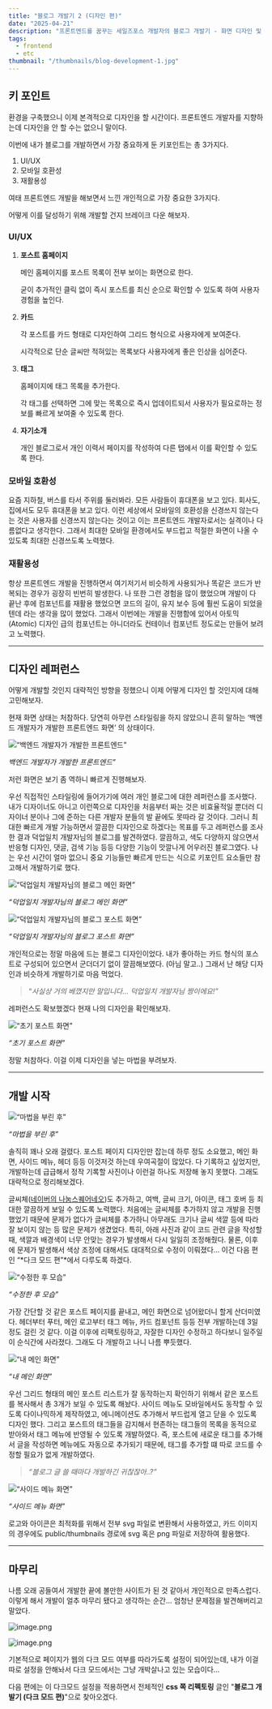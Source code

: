 ```yaml
---
title: "블로그 개발기 2 (디자인 편)"
date: "2025-04-21"
description: "프론트엔드를 꿈꾸는 세일즈포스 개발자의 블로그 개발기 - 화면 디자인 및 개발"
tags:
  - frontend
  - etc
thumbnail: "/thumbnails/blog-development-1.jpg"
---
```


## 키 포인트

환경을 구축했으니 이제 본격적으로 디자인을 할 시간이다. 프론트엔드 개발자를 지향하는데 디자인을 안 할 수는 없으니 말이다.

이번에 내가 블로그를 개발하면서 가장 중요하게 둔 키포인트는 총 3가지다.

1. UI/UX
2. 모바일 호환성
3. 재활용성

여태 프론트엔드 개발을 해보면서 느낀 개인적으로 가장 중요한 3가지다.

어떻게 이를 달성하기 위해 개발할 건지 브레이크 다운 해보자.

### UI/UX

1. **포스트 홈페이지**
    
    메인 홈페이지를 포스트 목록이 전부 보이는 화면으로 한다.
    
    굳이 추가적인 클릭 없이 즉시 포스트를 최신 순으로 확인할 수 있도록 하여 사용자 경험을 높인다.
    
2. **카드**
    
    각 포스트를 카드 형태로 디자인하여 그리드 형식으로 사용자에게 보여준다.
    
    시각적으로 단순 글씨만 적혀있는 목록보다 사용자에게 좋은 인상을 심어준다.
    
3. **태그**
    
    홈페이지에 태그 목록을 추가한다.
    
    각 태그를 선택하면 그에 맞는 목록으로 즉시 업데이트되서 사용자가 필요로하는 정보를 빠르게 보여줄 수 있도록 한다.
    
4. **자기소개**
    
    개인 블로그로서 개인 이력서 페이지를 작성하여 다른 탭에서 이를 확인할 수 있도록 한다.
    

### 모바일 호환성

요즘 지하철, 버스를 타서 주위를 둘러봐라. 모든 사람들이 휴대폰을 보고 있다. 회사도, 집에서도 모두 휴대폰을 보고 있다. 이런 세상에서 모바일의 호환성을 신경쓰지 않는다는 것은 사용자를 신경쓰지 않는다는 것이고 이는 프론트엔드 개발자로서는 실격이나 다름없다고 생각한다. 그래서 최대한 모바일 환경에서도 부드럽고 적절한 화면이 나올 수 있도록 최대한 신경쓰도록 노력했다.

### 재활용성

항상 프론트엔드 개발을 진행하면서 여기저기서 비슷하게 사용되거나 똑같은 코드가 반복되는 경우가 굉장히 빈번히 발생한다. 나 또한 그런 경험을 많이 했었으며 개발이 다 끝난 후에 컴포넌트를 재활용 했었으면 코드의 길이, 유지 보수 등에 훨씬 도움이 되었을 텐데 라는 생각을 많이 했었다. 그래서 이번에는 개발을 진행함에 있어서 아토믹(Atomic) 디자인 급의 컴포넌트는 아니더라도 컨테이너 컴포넌트 정도로는 만들어 보려고 노력했다.

---

## 디자인 레퍼런스

어떻게 개발할 것인지 대략적인 방향을 정했으니 이제 어떻게 디자인 할 것인지에 대해 고민해보자.

현재 화면 상태는 처참하다. 당연히 아무런 스타일링을 하지 않았으니 흔히 말하는 ‘백엔드 개발자가 개발한 프론트엔드 화면’ 의 상태이다.

![“*백엔드 개발자가 개발한 프론트엔드”*](/images/blogDevelopment2/image_4.png)

*백엔드 개발자가 개발한 프론트엔드”*

저런 화면은 보기 좀 역하니 빠르게 진행해보자.

우선 직접적인 스타일링에 들어가기에 여러 개인 블로그에 대한 레퍼런스를 조사했다. 내가 디자이너도 아니고 이런쪽으로 디자인을 처음부터 짜는 것은 비효율적일 뿐더러 디자이너 분이나 그에 준하는 다른 개발자 분들의 발 끝에도 못따라 갈 것이다. 그러니 최대한 빠르게 개발 가능하면서 깔끔한 디자인으로 하겠다는 목표를 두고 레퍼런스를 조사한 결과 덕업일치 개발자님의 블로그를 발견하였다. 깔끔하고, 색도 다양하지 않으면서 반응형 디자인, 댓글, 검색 기능 등등 다양한 기능이 맛깔나게 어우러진 블로그였다. 나는 우선 시간이 얼마 없으니 중요 기능들만 빠르게 만드는 식으로 키포인트 요소들만 참고해서 개발하기로 했다.

![*“덕업일치 개발자님의 블로그 메인 화면”*](/images/blogDevelopment2/image.png)

*“덕업일치 개발자님의 블로그 메인 화면”*

![*“덕업일치 개발자님의 블로그 포스트 화면”*](/images/blogDevelopment2/image_1.png)

*“덕업일치 개발자님의 블로그 포스트 화면”*

개인적으로는 정말 마음에 드는 블로그 디자인이었다. 내가 좋아하는 카드 형식의 포스트로 구성되어 있으면서 군더더기 없이 깔끔해보였다. (아님 말고..) 그래서 난 해당 디자인과 비슷하게 개발하기로 마음 먹었다.

> “*사실상 거의 베꼈지만 말입니다… 덕업일치 개발자님 짱이에요!”*

레퍼런스도 확보했겠다 현재 나의 디자인을 확인해보자.

![*“초기 포스트 화면”*](/images/blogDevelopment2/image_2.png)

*“초기 포스트 화면”*

정말 처참하다. 이걸 이제 디자인을 넣는 마법을 부려보자.

---

## 개발 시작

![*“마법을 부린 후”*](/images/blogDevelopment2/image_3.png)

*“마법을 부린 후”*

솔직히 꽤나 오래 걸렸다. 포스트 페이지 디자인만 잡는데 하루 정도 소요했고, 메인 화면, 사이드 메뉴, 헤더 등등 이것저것 하는데 우여곡절이 많았다. 다 기록하고 싶었지만, 개발하는데 급급해서 정작 기록할 사진이나 이런걸 하나도 저장해 놓지 못했다. 그래도 대략적으로 정리해보겠다.

글씨체([네이버의 나눔스퀘어네오](https://hangeul.naver.com/fonts/search?f=nanum))도 추가하고, 여백, 글씨 크기, 아이콘, 태그 호버 등 최대한 깔끔하게 보일 수 있도록 노력했다. 처음에는 글씨체를 추가하지 않고 개발을 진행했었기 때문에 문제가 없다가 글씨체를 추가하니 아무래도 크기나 글씨 색깔 등에 따라 잘 보이지 않는 등 많은 문제가 생겼었다. 특히, 아래 사진과 같이 코드 관련 글을 작성할 때, 색깔과 배경색이 너무 안맞는 경우가 발생해서 다시 일일히 조정해줬다. 물론, 이후에 문제가 발생해서 색상 조정에 대해서도 대대적으로 수정이 이뤄졌다… 이건 다음 편인 “*다크 모드 편”*에서 다루도록 하겠다.

![*“수정한 후 모습”*](/images/blogDevelopment2/image_5.png)

*“수정한 후 모습”*

가장 간단할 것 같은 포스트 페이지를 끝내고, 메인 화면으로 넘어왔더니 할게 산더미였다. 헤더부터 푸터, 메인 로고부터 태그 메뉴, 카드 컴포넌트 등등 전부 개발하는데 3일 정도 걸린 것 같다. 이걸 이후에 리팩토링하고, 자잘한 디자인 수정하고 하다보니 일주일이 순식간에 사라졌다. 그래도 다 개발하고 나니 나름 뿌듯했다.

![*“내 메인 화면”*](/images/blogDevelopment2/image_6.png)

*“내 메인 화면”*

우선 그리드 형태의 메인 포스트 리스트가 잘 동작하는지 확인하기 위해서 같은 포스트를 복사해서 총 3개가 보일 수 있도록 해놨다. 사이드 메뉴도 모바일에서도 동작할 수 있도록 다이나믹하게 제작하였고, 에니메이션도 추가해서 부드럽게 열고 닫을 수 있도록 디자인 했다. 그리고 포스트의 태그들을 감지해서 현존하는 태그들의 목록을 동적으로 받아와서 태그 메뉴에 반영될 수 있도록 개발하였다. 즉, 포스트에 새로운 태그를 추가해서 글을 작성하면 메뉴에도 자동으로 추가되기 때문에, 태그를 추가할 떄 따로 코드를 수정할 필요가 없게 개발하였다.

> *“블로그 글 쓸 때마다 개발하긴 귀찮잖아..?”*

![*“사이드 메뉴 화면”*](/images/blogDevelopment2/image_7.png)

*“사이드 메뉴 화면”*

로고와 아이콘은 최적화를 위해서 전부 svg 파일로 변환해서 사용하였고, 카드 이미지의 경우에도 public/thumbnails 경로에 svg 혹은 png 파일로 저장하여 활용했다.

---

## 마무리

나름 오래 공들여서 개발한 끝에 볼만한 사이트가 된 것 같아서 개인적으로 만족스럽다. 이렇게 해서 개발이 얼추 마무리 됐다고 생각하는 순간… 엄청난 문제점을 발견해버리고 말았다.

![image.png](/images/blogDevelopment2/image_8.png)

![image.png](/images/blogDevelopment2/image_9.png)

기본적으로 페이지가 웹의 다크 모드 여부를 따라가도록 설정이 되어있는데, 내가 이걸 따로 설정을 안해놔서 다크 모드에서는 그냥 개박살나고 있는 모습이다…

다음 편에는 이 다크모드 설정을 적용하면서 전체적인 **css 쪽 리펙토링** 글인 "**블로그 개발기 (다크 모드 편)**"으로 찾아오겠다.